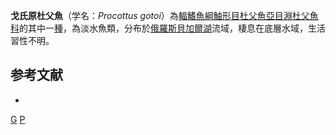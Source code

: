 {{Speciesbox 
| taxon = Procottus gotoi
| status = NE
| status_system = IUCN3.1
| authority = [[Sideleva|Sideleva]], 2001
| synonyms = 
}}

'''戈氏原杜父魚'''（学名：''Procottus gotoi''）為[[輻鰭魚綱|輻鰭魚綱]][[鮋形目|鮋形目]][[杜父魚亞目|杜父魚亞目]][[淵杜父魚科|淵杜父魚科]]的其中一[[種|種]]，為淡水魚類，分布於[[俄羅斯|俄羅斯]][[貝加爾湖|貝加爾湖]]流域，棲息在底層水域，生活習性不明。

==参考文献==
*{{FishBase_species|genus=Procottus|species=gotoi|year=2014|month=5}}

{{Taxonbar|from=Q5664953}}

[[Category:原杜父魚屬|G]]
[[Category:2001年描述的魚類|P]]